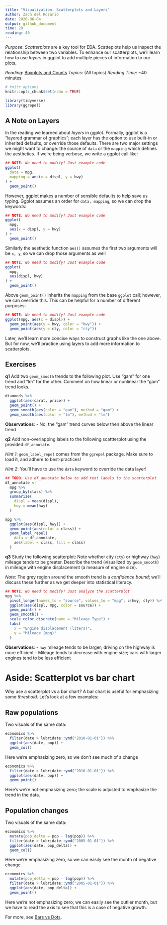 ```yaml
---
title: "Visualization: Scatterplots and Layers"
author: Zach del Rosario
date: 2020-06-04
output: github_document
time: 20
reading: 40
---
```


*Purpose*: *Scatterplots* are a key tool for EDA. Scatteplots help us inspect the relationship between two variables. To enhance our scatterplots, we'll learn how to use *layers* in ggplot to add multiple pieces of information to our plots.

*Reading*: [Boxplots and Counts](https://rstudio.cloud/learn/primers/3.5)
*Topics*: (All topics)
*Reading Time*: ~40 minutes

```r
# knitr options
knitr::opts_chunk$set(echo = TRUE)
```

```r
library(tidyverse)
library(ggrepel)

```

## A Note on Layers
<!-- -------------------------------------------------- -->

In the reading we learned about *layers* in ggplot. Formally, ggplot is a
"layered grammar of graphics"; each layer has the option to use built-in or
inherited defaults, or override those defaults. There are two major settings we
might want to change: the source of `data` or the `mapping` which defines the
aesthetics. If we're being verbose, we write a ggplot call like:

```r
## NOTE: No need to modify! Just example code
ggplot(
  data = mpg,
  mapping = aes(x = displ, y = hwy)
) +
  geom_point()
```

However, ggplot makes a number of sensible defaults to help save us typing.
Ggplot assumes an order for `data, mapping`, so we can drop the keywords:

```r
## NOTE: No need to modify! Just example code
ggplot(
  mpg,
  aes(x = displ, y = hwy)
) +
  geom_point()
```

Similarly the aesthetic function `aes()` assumes the first two arguments will be
`x, y`, so we can drop those arguments as well

```r
## NOTE: No need to modify! Just example code
ggplot(
  mpg,
  aes(displ, hwy)
) +
  geom_point()
```

Above `geom_point()` inherits the `mapping` from the base `ggplot` call;
however, we can override this. This can be helpful for a number of different
purposes:

```r
## NOTE: No need to modify! Just example code
ggplot(mpg, aes(x = displ)) +
  geom_point(aes(y = hwy, color = "hwy")) +
  geom_point(aes(y = cty, color = "cty"))
```

Later, we'll learn more concise ways to construct graphs like the one above. But
for now, we'll practice using layers to add more information to scatterplots.

## Exercises
<!-- -------------------------------------------------- -->

__q1__ Add two `geom_smooth` trends to the following plot. Use "gam" for one
trend and "lm" for the other. Comment on how linear or nonlinear the "gam" trend
looks.

```r
diamonds %>%
  ggplot(aes(carat, price)) +
  geom_point() +
  geom_smooth(aes(color = "gam"), method = "gam") +
  geom_smooth(aes(color = "lm"), method = "lm")
```

**Observations**:
- No; the "gam" trend curves below then above the linear trend

__q2__ Add non-overlapping labels to the following scattterplot using the
provided `df_annotate`.

*Hint 1*: `geom_label_repel` comes from the `ggrepel` package. Make sure to load
it, and adhere to best-practices!

*Hint 2*: You'll have to use the `data` keyword to override the data layer!

```r
## TODO: Use df_annotate below to add text labels to the scatterplot
df_annotate <-
  mpg %>%
  group_by(class) %>%
  summarize(
    displ = mean(displ),
    hwy = mean(hwy)
  )

mpg %>%
  ggplot(aes(displ, hwy)) +
  geom_point(aes(color = class)) +
  geom_label_repel(
    data = df_annotate,
    aes(label = class, fill = class)
  )
```

__q3__ Study the following scatterplot: Note whether city (`cty`) or highway
(`hwy`) mileage tends to be greater. Describe the trend (visualized by
`geom_smooth`) in mileage with engine displacement (a measure of engine size).

*Note*: The grey region around the smooth trend is a *confidence bound*; we'll
discuss these further as we get deeper into statistical literacy.

```r
## NOTE: No need to modify! Just analyze the scatterplot
mpg %>%
  pivot_longer(names_to = "source", values_to = "mpg", c(hwy, cty)) %>%
  ggplot(aes(displ, mpg, color = source)) +
  geom_point() +
  geom_smooth() +
  scale_color_discrete(name = "Mileage Type") +
  labs(
    x = "Engine displacement (liters)",
    y = "Mileage (mpg)"
  )
```

**Observations**:
- `hwy` mileage tends to be larger; driving on the highway is more efficient
- Mileage tends to decrease with engine size; cars with larger engines tend to be less efficient

# Aside: Scatterplot vs bar chart
<!-- -------------------------------------------------- -->

Why use a scatterplot vs a bar chart? A bar chart is useful for emphasizing some *threshold*. Let's look at a few examples:

## Raw populations
<!-- ------------------------- -->

Two visuals of the same data:

```r
economics %>%
  filter(date > lubridate::ymd("2010-01-01")) %>%
  ggplot(aes(date, pop)) +
  geom_col()
```

Here we're emphasizing zero, so we don't see much of a change

```r
economics %>%
  filter(date > lubridate::ymd("2010-01-01")) %>%
  ggplot(aes(date, pop)) +
  geom_point()
```

Here's we're not emphasizing zero; the scale is adjusted to emphasize the trend in the data.

## Population changes
<!-- ------------------------- -->

Two visuals of the same data:

```r
economics %>%
  mutate(pop_delta = pop - lag(pop)) %>%
  filter(date > lubridate::ymd("2005-01-01")) %>%
  ggplot(aes(date, pop_delta)) +
  geom_col()
```

Here we're emphasizing zero, so we can easily see the month of negative change.

```r
economics %>%
  mutate(pop_delta = pop - lag(pop)) %>%
  filter(date > lubridate::ymd("2005-01-01")) %>%
  ggplot(aes(date, pop_delta)) +
  geom_point()
```

Here we're not emphasizing zero; we can easily see the outlier month, but we have to read the axis to see that this is a case of negative growth.

For more, see [Bars vs Dots](https://dcl-data-vis.stanford.edu/discrete-continuous.html#bars-vs.-dots).

<!-- include-exit-ticket -->
